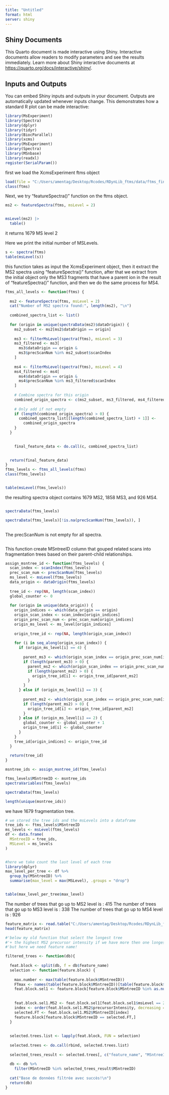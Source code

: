```yaml
---
title: "Untitled"
format: html
server: shiny
---
```


## Shiny Documents

This Quarto document is made interactive using Shiny. Interactive documents allow readers to modify parameters and see the results immediately. Learn more about Shiny interactive documents at <https://quarto.org/docs/interactive/shiny/>.

## Inputs and Outputs

You can embed Shiny inputs and outputs in your document. Outputs are automatically updated whenever inputs change. This demonstrates how a standard R plot can be made interactive:

```r
library(MsExperiment)
library(Spectra)
library(dplyr)
library(tidyr)
library(BiocParallel)
library(xcms)
library(MsExperiment)
library(Spectra)
library(MSnbase)
library(readxl)
register(SerialParam())
```

first we load the XcmsExperiment ftms object

```r
load(file = "C:/Users/amentag/Desktop/Rcodes/RDynLib_ftms/data/ftms_final2.RData")
class(ftms)
```

Next, we try "featureSpectra()" function on the ftms object.

```r

ms2 <- featureSpectra(ftms, msLevel = 2)


msLevel(ms2) |>
  table()
```

it returns 1679 MS level 2

Here we print the initial number of MSLevels.

```r
s <- spectra(ftms)
table(msLevel(s))
```

this function takes as input the XcmsExperiment object, then it extract the MS2
spectra using "featureSpectra()" function, after that we extract from the
initial object only the MS3 fragments that have a parent ion in the result of 
"featureSpectra()" function, and then we do the same process for MS4.

```r
ftms_all_levels <- function(ftms) {
  
  ms2 <- featureSpectra(ftms, msLevel = 2)
  cat("Number of MS2 spectra found:", length(ms2), "\n")
  
  combined_spectra_list <- list() 
  
  for (origin in unique(spectraData(ms2)$dataOrigin)) {
    ms2_subset <- ms2[ms2$dataOrigin == origin]
    
    ms3 <- filterMsLevel(spectra(ftms), msLevel = 3)
    ms3_filtered <- ms3[
      ms3$dataOrigin == origin &
      ms3$precScanNum %in% ms2_subset$scanIndex
    ]
    
    ms4 <- filterMsLevel(spectra(ftms), msLevel = 4)
    ms4_filtered <- ms4[
      ms4$dataOrigin == origin &
      ms4$precScanNum %in% ms3_filtered$scanIndex
    ]
    
    # Combine spectra for this origin
    combined_origin_spectra <- c(ms2_subset, ms3_filtered, ms4_filtered)
    
    # Only add if not empty
    if (length(combined_origin_spectra) > 0) {
      combined_spectra_list[[length(combined_spectra_list) + 1]] <-
        combined_origin_spectra
    }
  }
  

    final_feature_data <- do.call(c, combined_spectra_list)

  
  return(final_feature_data)
}
ftms_levels <- ftms_all_levels(ftms)
class(ftms_levels)


table(msLevel(ftms_levels))
```

the resulting spectra object contains 1679 MS2, 1858 MS3, and 926 MS4.

```r

```

```r
spectraData(ftms_levels)
```

```r
spectraData(ftms_levels)[!is.na(precScanNum(ftms_levels)), ]
  
```

The precScanNum is not empty for all spectra.

```r


```

This function create MSntreeID column that gouped related scans into
fragmentation trees based on their parent-child relationships.
```r

assign_msntree_id <- function(ftms_levels) {
  scan_index <- scanIndex(ftms_levels)
  prec_scan_num <- precScanNum(ftms_levels)
  ms_level <- msLevel(ftms_levels)
  data_origin <- dataOrigin(ftms_levels)
  
  tree_id <- rep(NA, length(scan_index))
  global_counter <- 0
  
  for (origin in unique(data_origin)) {
    origin_indices <- which(data_origin == origin)
    origin_scan_index <- scan_index[origin_indices]
    origin_prec_scan_num <- prec_scan_num[origin_indices]
    origin_ms_level <- ms_level[origin_indices]
    
    origin_tree_id <- rep(NA, length(origin_scan_index))
    
    for (i in seq_along(origin_scan_index)) {
      if (origin_ms_level[i] == 4) {
        
        parent_ms3 <- which(origin_scan_index == origin_prec_scan_num[i] & origin_ms_level == 3)
        if (length(parent_ms3) > 0) {
          parent_ms2 <- which(origin_scan_index == origin_prec_scan_num[parent_ms3] & origin_ms_level == 2)
          if (length(parent_ms2) > 0) {
            origin_tree_id[i] <- origin_tree_id[parent_ms2]
          }
        }
      } else if (origin_ms_level[i] == 3) {
        
        parent_ms2 <- which(origin_scan_index == origin_prec_scan_num[i] & origin_ms_level == 2)
        if (length(parent_ms2) > 0) {
          origin_tree_id[i] <- origin_tree_id[parent_ms2]
        }
      } else if (origin_ms_level[i] == 2) {
        global_counter <- global_counter + 1
        origin_tree_id[i] <- global_counter
      }
    }
    tree_id[origin_indices] <- origin_tree_id
  }
  
  return(tree_id)
}

msntree_ids <- assign_msntree_id(ftms_levels)

ftms_levels$MSntreeID <- msntree_ids
spectraVariables(ftms_levels)  

```


```r
spectraData(ftms_levels)
```

```r
length(unique(msntree_ids))
```

we have 1679 fragmentation tree.

```r
# we stored the tree ids and the msLevels into a dataframe
tree_ids <- ftms_levels$MSntreeID
ms_levels <- msLevel(ftms_levels)
df <- data.frame(
  MSntreeID = tree_ids,
  MSLevel = ms_levels
)


#here we take count the last level of each tree 
library(dplyr)
max_level_per_tree <- df %>%
  group_by(MSntreeID) %>%
  summarise(max_level = max(MSLevel), .groups = "drop")


table(max_level_per_tree$max_level)

```

The number of trees that go up to MS2 level is : 415
The number of trees that go up to MS3 level is : 338
The number of trees that go up to MS4 level is : 926



```r

feature_matrix <- read.table("C:/Users/amentag/Desktop/Rcodes/RDynLib_ftms/data/Feature_matrix/feature_matrix_ftms.txt", sep = "\t", header = TRUE)
head(feature_matrix)
```

```r
#'below my old function that select the longest tree 
#'+ the highest MS2 precursor intensity if we have more then one longest tree
#'but here we need feature name!

filtered_trees <- function(db){
  
  feat.block <- split(db, f = db$feature_name)
  selection <- function(feature.block) {
    
    max.number <- max(table(feature.block$MSntreeID))
    FTmax <- names(table(feature.block$MSntreeID))[table(feature.block$MSntreeID) == max.number]
    feat.block.sel1 <- feature.block[feature.block$MSntreeID %in% as.numeric(FTmax),]
    
    
    feat.block.sel1.MS2 <- feat.block.sel1[feat.block.sel1$msLevel == 2,]
    index <- order(feat.block.sel1.MS2$precursorIntensity, decreasing = TRUE)[1]
    selected.FT <- feat.block.sel1.MS2$MSntreeID[index]
    feature.block[feature.block$MSntreeID == selected.FT,]
  }
  
  
  selected.trees.list <- lapply(feat.block, FUN = selection)
  
  selected.trees <- do.call(rbind, selected.trees.list)
  
  selected_trees_result <- selected.trees[, c("feature_name", "MSntreeID")]
  
  db <- db %>%
    filter(MSntreeID %in% selected_trees_result$MSntreeID)
  
  cat("Base de données filtrée avec succès!\n")
  return(db)
}

```


```r



```

